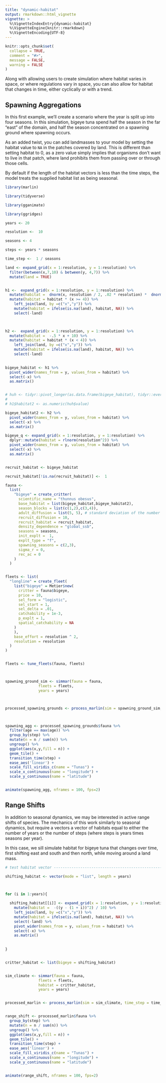 ```yaml
---
title: "dynamic-habitat"
output: rmarkdown::html_vignette
vignette: >
  %\VignetteIndexEntry{dynamic-habitat}
  %\VignetteEngine{knitr::rmarkdown}
  %\VignetteEncoding{UTF-8}
---
```


```r
knitr::opts_chunk$set(
  collapse = TRUE,
  comment = "#>",
  message = FALSE,
  warning = FALSE
)
```

Along with allowing users to create simulation where habitat varies in space, or where regulations vary in space, you can also allow for habitat that changes in time, either cyclically or with a trend. 

## Spawning Aggregations

In this first example, we'll create a scenario where the year is split up into four seasons. In this simulation, bigeye tuna spend half the season in the far "east" of the domain, and half the season concentrated on a spawning ground where spawning occurs. 

As an added twist, you can add landmasses to your model by setting the habitat value to `NA` in the patches covered by land. This is different than setting habitat to 0, as a zero value simply implies that organisms don't want to live in that patch, where land prohibits them from passing over or through those cells. 

By default if the length of the habitat vectors is less than the time steps, the model treats the supplied habitat list as being seasonal. 

```r
library(marlin)

library(tidyverse)

library(gganimate)

library(ggridges)

years <- 20

resolution <-  10

seasons <- 4

steps <- years * seasons

time_step <-  1 / seasons

land <- expand_grid(x = 1:resolution, y = 1:resolution) %>% 
  filter(between(x,7,10) & between(y, 4,7)) %>% 
  mutate(land = TRUE)


h1 <-  expand_grid(x = 1:resolution, y = 1:resolution) %>%
  mutate(habitat =  dnorm(x, resolution / 2, .02 * resolution) *  dnorm(y, resolution / 2, .02 * resolution)) %>% 
  mutate(habitat = habitat * (x >= 4)) %>% 
    left_join(land, by =c("x","y")) %>% 
    mutate(habitat = ifelse(is.na(land), habitat, NA)) %>% 
    select(-land) 

  

h2 <-  expand_grid(x = 1:resolution, y = 1:resolution) %>%
  mutate(habitat =  -.5 * x + 10) %>% 
  mutate(habitat = habitat * (x < 4)) %>% 
    left_join(land, by =c("x","y")) %>% 
    mutate(habitat = ifelse(is.na(land), habitat, NA)) %>% 
    select(-land) 
  

bigeye_habitat <- h1 %>% 
  pivot_wider(names_from = y, values_from = habitat) %>% 
  select(-x) %>% 
  as.matrix()


# huh <- tidyr::pivot_longer(as.data.frame(bigeye_habitat), tidyr::everything())
# 
# h1$habitat2 <- as.numeric(huh$value)

bigeye_habitat2 <- h2 %>% 
  pivot_wider(names_from = y, values_from = habitat) %>% 
  select(-x) %>% 
  as.matrix()

bigeye_q <- expand_grid(x = 1:resolution, y = 1:resolution) %>%
  dplyr::mutate(habitat = rlnorm(resolution^2)) %>% 
  pivot_wider(names_from = y, values_from = habitat) %>% 
  select(-x) %>% 
  as.matrix()


recruit_habitat <- bigeye_habitat

recruit_habitat[!is.na(recruit_habitat)] <-  1

fauna <- 
  list(
    "bigeye" = create_critter(
      scientific_name = "thunnus obesus",
      base_habitat = list(bigeye_habitat,bigeye_habitat2),
      season_blocks = list(c(1,2),c(3,4)),
      adult_diffusion = list(5, 5), # standard deviation of the number of patches moved by adults
      recruit_diffusion = 10,
      recruit_habitat = recruit_habitat,
      density_dependence = "global_ssb", 
      seasons = seasons,
      init_explt =  1,
      explt_type = "f",
      spawning_seasons = c(2,3),
      sigma_r = 0,
      rec_ac = 0
    )
  )


fleets <- list(
  "longline" = create_fleet(
    list("bigeye" = Metier$new(
      critter = fauna$bigeye,
      price = 10,
      sel_form = "logistic",
      sel_start = 1,
      sel_delta = .01,
      catchability = 1e-3,
      p_explt = 1,
      spatial_catchability = NA
    )
    ),
    base_effort = resolution ^ 2,
    resolution = resolution
  )
)


fleets <- tune_fleets(fauna, fleets) 



spawning_ground_sim <- simmar(fauna = fauna,
               fleets = fleets,
               years = years)



processed_spawning_grounds <- process_marlin(sim = spawning_ground_sim, time_step = time_step)



spawning_agg <- processed_spawning_grounds$fauna %>% 
  filter(age == max(age)) %>% 
  group_by(step) %>% 
  mutate(n = n / sum(n)) %>% 
  ungroup() %>% 
  ggplot(aes(x,y,fill = n)) + 
  geom_tile() + 
  transition_time(step) +
  ease_aes('linear') +
  scale_fill_viridis_c(name = "Tunas") + 
  scale_x_continuous(name = "longitude") + 
  scale_y_continuous(name = "latitude")


animate(spawning_agg, nframes = 100, fps=2)


```


## Range Shifts

In addition to seasonal dynamics, we may be interested in active range shifts of species. The mechanics of this work similarly to seasonal dynamics, but require a vectors a vector of habitats equal to either the number of years or the number of steps (where steps is years times seasons per year). 

In this case, we sill simulate habitat for bigeye tuna that changes over time, first shifting east and south and then north, while moving around a land mass. 

```r

# test habitat vector -----------------------------------------------------

shifting_habitat <- vector(mode = "list", length = years)



for (i in 1:years){
  
  shifting_habitat[[i]] <- expand_grid(x = 1:resolution, y = 1:resolution) %>%
    mutate(habitat =  -((y - (1 + i))^2) / 10) %>% 
    left_join(land, by =c("x","y")) %>% 
    mutate(habitat = ifelse(is.na(land), habitat, NA)) %>% 
    select(-land) %>% 
    pivot_wider(names_from = y, values_from = habitat) %>% 
    select(-x) %>% 
    as.matrix()
  
  
}


critter_habitat <- list(bigeye = shifting_habitat)


sim_climate <- simmar(fauna = fauna,
               fleets = fleets,
               habitat = critter_habitat,
               years = years)


processed_marlin <- process_marlin(sim = sim_climate, time_step = time_step, keep_age = FALSE)


range_shift <- processed_marlin$fauna %>% 
  group_by(step) %>% 
  mutate(n = n / sum(n)) %>% 
  ungroup() %>% 
  ggplot(aes(x,y,fill = n)) + 
  geom_tile() + 
  transition_time(step) +
  ease_aes('linear') +
  scale_fill_viridis_c(name = "Tunas") + 
  scale_x_continuous(name = "longitude") + 
  scale_y_continuous(name = "latitude")


animate(range_shift, nframes = 100, fps=2)

```
